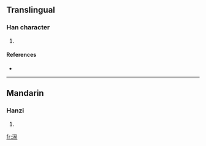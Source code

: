 ==Translingual==

===Han character===
{{Han char|rn=85|rad=水|as=10|sn=13|four=|canj=水月人山 (EBOU)}}

# {{defn|Han|sort=水10}}

====References====
* {{Han ref|kx=0643.241|dkj=18065|dj=1050.210|hdz=31702.070|uh=6EDB|ud=28379}}

----

==Mandarin==

===Hanzi===
{{cmn-hanzi|pin=[[yín]] ([[yin2]])|wg=yin<sup>2</sup>}}

# {{defn|Mandarin|sort=水10}}

[[fr:滛]]